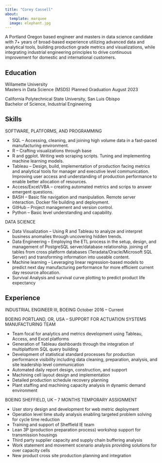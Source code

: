 ```yaml
---
title: "Corey Cassell"
about:
  template: marquee
  image: elephant.jpg
---
```


A Portland Oregon based engineer and masters in data science candidate with 7+ years of broad-based experience utilizing advanced data and analytical tools, building production grade metrics and visualizations, while integrating industrial engineering principles to drive continuous improvement for domestic and international customers. 

## Education
Willamette University 					                                      
Masters in Data Science (MSDS)
Planned Graduation August 2023

California Polytechnical State University, San Luis Obispo                             				
Bachelor of Science, Industrial Engineering

## Skills
SOFTWARE, PLATFORMS, AND PROGRAMMING 

*	SQL – Accessing, cleaning, and joining high volume data in a fast-paced manufacturing environment. 
*	R – Crafting visualizations through base 
*	R and ggplot. Writing web scraping scripts. Tuning and implementing machine learning models. 
*	Tableau – Design, build, implementation of production facing metrics and analytical tools for manager and executive level communication. Improving user access and understanding of production performance to enable better allocation of resources. 
*	Access/Excel/VBA – creating automated metrics and scrips to answer emergent questions.
*	BASH – Basic file navigation and manipulation. Remote server interaction. Docker file building and deployment.   
*	GitHub – Project management and version control. 
*	Python – Basic level understanding and capability.

DATA SCIENCE 

*	Data Visualization – Using R and Tableau to analyze and interpret business anomalies through uncovering hidden trends. 
*	Data Engineering – Employing the ETL process in the setup, design, and management of PostgreSQL server/database relationship. joining of tables from cross platform databases (Teradata/Oracle/Microsoft SQL Server) and transforming information into useable content.  
*	Machine learning – Leveraging linear regression-based models to predict next day manufacturing performance for more efficient current day resource allocation.
*	Survival Analysis and survival curve plotting to predict product life expectancy

## Experience

INDUSTRIAL ENGINEER III, BOEING
October 2016 – Current

BOEING PORTLAND, OR, USA – SUPPORT FOR ACTUATION SYSTEMS MANUFACTURING TEAM

*	Team focal for analytics and metrics development using Tableau, Access, and Excel platforms
*	Generation of Tableau dashboards through the integration of multiplatform SQL query building
*	Development of statistical standard processes for production performance visibility including data cleaning, preparation, analysis, and site leadership level communication
*	Automated daily report design, construction, and support
*	Machining cell layout design and implementation
*	Detailed production schedule recovery planning 
*	Plant staffing and machining capacity analysis in dynamic demand environment

BOEING SHEFFIELD, UK – 7 MONTHS TEMPORARY ASSIGNMENT 

*	User story design and development for web metric deployment
*	Operation level time study analysis enabling targeted problem solving for cycle time reduction 
*	Training and support of Sheffield IE team
*	Lean 3P (production preparation process) workshop support for transmission housings
*	Third party supplier capacity and supply chain buffering analysis
*	Work statement and movement scenario analysis providing solutions for over capacity cells
*	New product cross site production planning and integration 





